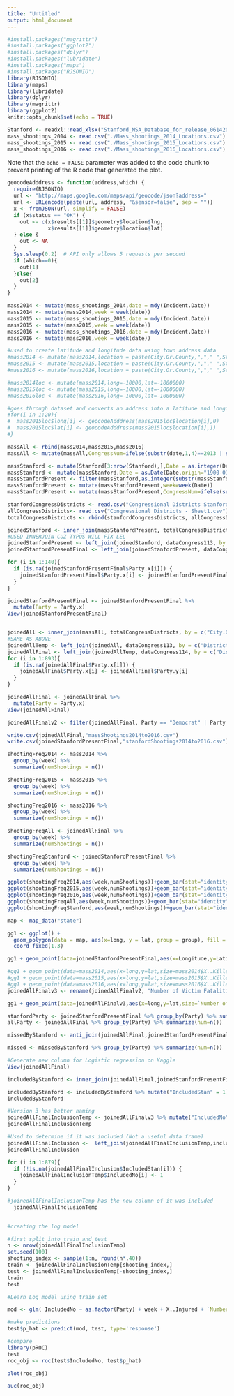 ```yaml
---
title: "Untitled"
output: html_document
---
```


```r
#install.packages("magrittr")
#install.packages("ggplot2")
#install.packages("dplyr")
#install.packages("lubridate")
#install.packages("maps")
#install.packages("RJSONIO")
library(RJSONIO)
library(maps)
library(lubridate)
library(dplyr)
library(magrittr)
library(ggplot2)
knitr::opts_chunk$set(echo = TRUE)
```


```r
Stanford <- readxl::read_xlsx("Stanford_MSA_Database_for_release_06142016.xlsx")
mass_shootings_2014 <- read.csv("./Mass_shootings_2014_Locations.csv")
mass_shootings_2015 <- read.csv("./Mass_shootings_2015_Locations.csv")
mass_shootings_2016 <- read.csv("./Mass_shootings_2016_Locations.csv")

```

Note that the `echo = FALSE` parameter was added to the code chunk to prevent printing of the R code that generated the plot.

```r
geocodeAdddress <- function(address,which) {
  require(RJSONIO)
  url <- "http://maps.google.com/maps/api/geocode/json?address="
  url <- URLencode(paste(url, address, "&sensor=false", sep = ""))
  x <- fromJSON(url, simplify = FALSE)
  if (x$status == "OK") {
    out <- c(x$results[[1]]$geometry$location$lng,
             x$results[[1]]$geometry$location$lat)
  } else {
    out <- NA
  }
  Sys.sleep(0.2)  # API only allows 5 requests per second
  if (which==0){
    out[1]
  }else{
    out[2]
  }
}
```


```r
mass2014 <- mutate(mass_shootings_2014,date = mdy(Incident.Date))
mass2014 <- mutate(mass2014,week = week(date))
mass2015 <- mutate(mass_shootings_2015,date = mdy(Incident.Date))
mass2015 <- mutate(mass2015,week = week(date))
mass2016 <- mutate(mass_shootings_2016,date = mdy(Incident.Date))
mass2016 <- mutate(mass2016,week = week(date))

#used to create latitude and longitude data using town address data
#mass2014 <- mutate(mass2014,location = paste(City.Or.County,","," ",State))
#mass2015 <- mutate(mass2015,location = paste(City.Or.County,","," ",State))
#mass2016 <- mutate(mass2016,location = paste(City.Or.County,","," ",State))

#mass2014loc <- mutate(mass2014,long=-10000,lat=-1000000)
#mass2015loc <- mutate(mass2015,long=-10000,lat=-1000000)
#mass2016loc <- mutate(mass2016,long=-10000,lat=-1000000)
```

```r
#goes through dataset and converts an address into a latitude and longitude
#for(i in 1:20){
#  mass2015loc$long[i] <- geocodeAdddress(mass2015loc$location[i],0)
#  mass2015loc$lat[i] <- geocodeAdddress(mass2015loc$location[i],1)
#}
```

```r
massAll <- rbind(mass2014,mass2015,mass2016)
massAll <- mutate(massAll,CongressNum=ifelse(substr(date,1,4)==2013 | substr(date,1,4)==2014,113,114))

massStanford <- mutate(Stanford[3:nrow(Stanford),],Date = as.integer(Date))
massStanford <- mutate(massStanford,Date = as.Date(Date,origin="1900-01-01"))
massStanfordPresent <- filter(massStanford,as.integer(substr(massStanford$Date,1,4))>=2014)
massStanfordPresent <- mutate(massStanfordPresent,week=week(Date))
massStanfordPresent <- mutate(massStanfordPresent,CongressNum=ifelse(substr(Date,1,4)==2013 | substr(Date,1,4)==2014,113,114))
```

```r
stanfordCongressDistricts <- read.csv("Congressional Districts Stanford - Sheet1.csv")
allCongressDistricts<- read.csv("Congressional Districts - Sheet1.csv")
totalCongressDistricts <- rbind(stanfordCongressDistricts, allCongressDistricts)

joinedStanford <- inner_join(massStanfordPresent, totalCongressDistricts, by = c("City","State"))
#USED INNERJOIN CUZ TYPOS WILL FIX LEL
joinedStanfordPresent <- left_join(joinedStanford, dataCongress113, by = c("District", "State", "CongressNum"))
joinedStanfordPresentFinal <- left_join(joinedStanfordPresent, dataCongress114, by = c("District", "State", "CongressNum"))

for (i in 1:140){
  if (is.na(joinedStanfordPresentFinal$Party.x[i])) {
    joinedStanfordPresentFinal$Party.x[i] <- joinedStanfordPresentFinal$Party.y[i]
  }
}

joinedStanfordPresentFinal <- joinedStanfordPresentFinal %>%
  mutate(Party = Party.x)
View(joinedStanfordPresentFinal)


joinedAll <- inner_join(massAll, totalCongressDistricts, by = c("City.Or.County" = "City", "State"))
#SAME AS ABOVE
joinedAllTemp <- left_join(joinedAll, dataCongress113, by = c("District", "State", "CongressNum"))
joinedAllFinal <- left_join(joinedAllTemp, dataCongress114, by = c("District", "State", "CongressNum"))
for (i in 1:893){
  if (is.na(joinedAllFinal$Party.x[i])) {
    joinedAllFinal$Party.x[i] <- joinedAllFinal$Party.y[i]
  }
}

joinedAllFinal <- joinedAllFinal %>%
  mutate(Party = Party.x)
View(joinedAllFinal)

joinedAllFinalv2 <- filter(joinedAllFinal, Party == "Democrat" | Party == "Republican")

write.csv(joinedAllFinal,"massShootings2014to2016.csv")
write.csv(joinedStanfordPresentFinal,"stanfordShootings2014to2016.csv")
```

```r
shootingFreq2014 <- mass2014 %>%
  group_by(week) %>%
  summarize(numShootings = n())

shootingFreq2015 <- mass2015 %>%
  group_by(week) %>%
  summarize(numShootings = n())

shootingFreq2016 <- mass2016 %>%
  group_by(week) %>%
  summarize(numShootings = n())

shootingFreqAll <- joinedAllFinal %>%
  group_by(week) %>%
  summarize(numShootings = n())

shootingFreqStanford <- joinedStanfordPresentFinal %>%
  group_by(week) %>%
  summarize(numShootings = n())
```

```r
ggplot(shootingFreq2014,aes(week,numShootings))+geom_bar(stat="identity")+ ggtitle("Shootings Throughout the Year Kaggle 2014")
ggplot(shootingFreq2015,aes(week,numShootings))+geom_bar(stat="identity")+ ggtitle("Shootings Throughout the Year Kaggle 2015")
ggplot(shootingFreq2016,aes(week,numShootings))+geom_bar(stat="identity")+ ggtitle("Shootings Throughout the Year Kaggle 2016")
ggplot(shootingFreqAll,aes(week,numShootings))+geom_bar(stat="identity")+ ggtitle("Shootings Throughout the Year Kaggle 2014-2016")
ggplot(shootingFreqStanford,aes(week,numShootings))+geom_bar(stat="identity")+ ggtitle("Shootings Throughout the Year Stanford 2014-2016")
```

```r
map <- map_data("state")

gg1 <- ggplot() + 
  geom_polygon(data = map, aes(x=long, y = lat, group = group), fill = "white", color = "black") + 
  coord_fixed(1.3)

gg1 + geom_point(data=joinedStanfordPresentFinal,aes(x=Longitude,y=Latitude,size=`Number of Victim Fatalities`,col=Party)) + scale_color_manual(values=c("#0004ff", "#ff0027"))

#gg1 + geom_point(data=mass2014,aes(x=long,y=lat,size=mass2014$X..Killed,color=mass2014$week))
#gg1 + geom_point(data=mass2015,aes(x=long,y=lat,size=mass2015$X..Killed,color=mass2015$week))
#gg1 + geom_point(data=mass2016,aes(x=long,y=lat,size=mass2016$X..Killed,color=mass2016$week))
joinedAllFinalv3 <- rename(joinedAllFinalv2, "Number of Victim Fatalities" = X..Killed)

gg1 + geom_point(data=joinedAllFinalv3,aes(x=long,y=lat,size=`Number of Victim Fatalities`,color=Party)) + ggtitle("Mass Shootings Kaggle 2014-2016") + scale_color_manual(values=c("#0004ff", "#ff0027"))
```

```r
stanfordParty <- joinedStanfordPresentFinal %>% group_by(Party) %>% summarize(num=n())
allParty <- joinedAllFinal %>% group_by(Party) %>% summarize(num=n())

missedByStanford <- anti_join(joinedAllFinal,joinedStanfordPresentFinal,by=c("City.Or.County"="City","State","week"))

missed <- missedByStanford %>% group_by(Party) %>% summarize(num=n())
```

```r
#Generate new column for Logistic regression on Kaggle
View(joinedAllFinal)

includedByStanford <- inner_join(joinedAllFinal,joinedStanfordPresentFinal,by=c("City.Or.County"="City","State","week"))

includedByStanford <- includedByStanford %>% mutate("IncludedStan" = 1)
includedByStanford

#Version 3 has better naming
joinedAllFinalInclusionTemp <- joinedAllFinalv3 %>% mutate("IncludedNo" = 0)
joinedAllFinalInclusionTemp

#Used to determine if it was included (Not a useful data frame)
joinedAllFinalInclusion <-  left_join(joinedAllFinalInclusionTemp,includedByStanford,by=c("City.Or.County","State","week"))
joinedAllFinalInclusion

for (i in 1:879){
  if (!is.na(joinedAllFinalInclusion$IncludedStan[i])) {
    joinedAllFinalInclusionTemp$IncludedNo[i] <- 1
  }
}

#joinedAllFinalInclusionTemp has the new column of it was included
  joinedAllFinalInclusionTemp
  

```

```r
#creating the log model

#first split into train and test
n <- nrow(joinedAllFinalInclusionTemp)
set.seed(100)
shooting_index <- sample(1:n, round(n*.40))
train <- joinedAllFinalInclusionTemp[shooting_index,]
test <- joinedAllFinalInclusionTemp[-shooting_index,]
train
test

#Learn Log model using train set

mod <- glm( IncludedNo ~ as.factor(Party) + week + X..Injured + `Number of Victim Fatalities`, data=train)

#make predictions
test$p_hat <- predict(mod, test, type='response')

#compare
library(pROC)
test
roc_obj <- roc(test$IncludedNo, test$p_hat)

plot(roc_obj)

auc(roc_obj)

```











